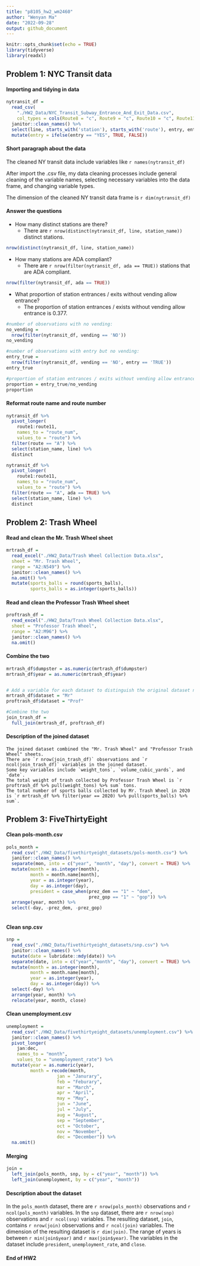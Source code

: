 ```yaml
---
title: "p8105_hw2_wm2460"
author: "Wenyan Ma"
date: "2022-09-28"
output: github_document
---
```


```r
knitr::opts_chunk$set(echo = TRUE)
library(tidyverse)
library(readxl)
```


## Problem 1: NYC Transit data

#### Importing and tidying in data
```r
nytransit_df = 
  read_csv(
    "./HW2_Data/NYC_Transit_Subway_Entrance_And_Exit_Data.csv",
    col_types = cols(Route8 = "c", Route9 = "c", Route10 = "c", Route11 = "c")) %>% 
  janitor::clean_names() %>% 
  select(line, starts_with('station'), starts_with('route'), entry, entrance_type, vending, ada, -station_location) %>%
  mutate(entry = ifelse(entry == "YES", TRUE, FALSE))
```

#### Short paragraph about the data

The cleaned NY transit data include variables like `r names(nytransit_df)`

After import the .csv file, my data cleaning processes include general cleaning of the variable names, selecting necessary variables into the data frame, and changing variable types.

The dimension of the cleaned NY transit data frame is `r dim(nytransit_df)`

#### Answer the questions

*   How many distinct stations are there? 
    * There are `r nrow(distinct(nytransit_df, line, station_name))` distinct stations.

```r
nrow(distinct(nytransit_df, line, station_name))
```

*   How many stations are ADA compliant?
    * There are `r nrow(filter(nytransit_df, ada == TRUE))` stations that are ADA compliant.
  
```r
nrow(filter(nytransit_df, ada == TRUE))
```

*   What proportion of station entrances / exits without vending allow entrance? 
    * The proportion of station entrances / exists without vending allow entrance is 0.377.
    
```r
#number of observations with no vending:
no_vending =
  nrow(filter(nytransit_df, vending == 'NO'))
no_vending

#number of observations with entry but no vending: 
entry_true = 
  nrow(filter(nytransit_df, vending == 'NO', entry == 'TRUE'))
entry_true

#proportion of station entrances / exits without vending allow entrance
proportion = entry_true/no_vending 
proportion

```


#### Reformat route name and route number
```r
nytransit_df %>% 
  pivot_longer(
    route1:route11,
    names_to = "route_num",
    values_to = "route") %>% 
  filter(route == "A") %>% 
  select(station_name, line) %>% 
  distinct

nytransit_df %>% 
  pivot_longer(
    route1:route11,
    names_to = "route_num",
    values_to = "route") %>% 
  filter(route == "A", ada == TRUE) %>% 
  select(station_name, line) %>% 
  distinct
```
  
  
## Problem 2: Trash Wheel

#### Read and clean the Mr. Trash Wheel sheet

```r
mrtrash_df = 
  read_excel("./HW2_Data/Trash Wheel Collection Data.xlsx",
  sheet = "Mr. Trash Wheel",
  range = "A2:N549") %>% 
  janitor::clean_names() %>% 
  na.omit() %>% 
  mutate(sports_balls = round(sports_balls), 
         sports_balls = as.integer(sports_balls))
```

#### Read and clean the Professor Trash Wheel sheet

```r
proftrash_df = 
  read_excel("./HW2_Data/Trash Wheel Collection Data.xlsx",
  sheet = "Professor Trash Wheel",
  range = "A2:M96") %>% 
  janitor::clean_names() %>% 
  na.omit() 
```


#### Combine the two 
```r
mrtrash_df$dumpster = as.numeric(mrtrash_df$dumpster)
mrtrash_df$year = as.numeric(mrtrash_df$year)


# Add a variable for each dataset to distinguish the original dataset name
mrtrash_df$dataset = "Mr"
proftrash_df$dataset = "Prof"

#Combine the two
join_trash_df = 
  full_join(mrtrash_df, proftrash_df)
```

#### Description of the joined dataset
    The joined dataset combined the "Mr. Trash Wheel" and "Professor Trash Wheel" sheets. 
    There are `r nrow(join_trash_df)` observations and `r ncol(join_trash_df)` variables in the joined dataset. 
    Some key variables include `weight_tons`, `volume_cubic_yards`, and `date`. 
    The total weight of trash collected by Professor Trash Wheel is `r proftrash_df %>% pull(weight_tons) %>% sum` tons.
    The total number of sports balls collected by Mr. Trash Wheel in 2020 is `r mrtrash_df %>% filter(year == 2020) %>% pull(sports_balls) %>% sum`.


## Problem 3: FiveThirtyEight

#### Clean pols-month.csv
```r
pols_month = 
  read_csv("./HW2_Data/fivethirtyeight_datasets/pols-month.csv") %>% 
  janitor::clean_names() %>%
  separate(mon, into = c("year", "month", "day"), convert = TRUE) %>% 
  mutate(month = as.integer(month),
         month = month.name[month],
         year = as.integer(year),
         day = as.integer(day),
         president = case_when(prez_dem == "1" ~ "dem", 
                               prez_gop == "1" ~ "gop")) %>% 
  arrange(year, month) %>% 
  select(-day, -prez_dem, -prez_gop)
  
```


#### Clean snp.csv
```r
snp = 
  read_csv("./HW2_Data/fivethirtyeight_datasets/snp.csv") %>% 
  janitor::clean_names() %>% 
  mutate(date = lubridate::mdy(date)) %>% 
  separate(date, into = c("year","month", "day"), convert = TRUE) %>%
  mutate(month = as.integer(month),
         month = month.name[month],
         year = as.integer(year),
         day = as.integer(day)) %>% 
  select(-day) %>% 
  arrange(year, month) %>% 
  relocate(year, month, close)
```


#### Clean unemployment.csv
```r
unemployment = 
  read_csv("./HW2_Data/fivethirtyeight_datasets/unemployment.csv") %>%
  janitor::clean_names() %>% 
  pivot_longer(
    jan:dec,
    names_to = "month",
    values_to = "unemployment_rate") %>% 
  mutate(year = as.numeric(year),
         month = recode(month,
                   jan = "Janurary",
                   feb = "Feburary", 
                   mar = "March", 
                   apr = "April",
                   may = "May",
                   jun = "June",
                   jul = "July",
                   aug = "August",
                   sep = "September",
                   oct = "October",
                   nov = "November",
                   dec = "December")) %>% 
  na.omit()
```

#### Merging

```r
join = 
  left_join(pols_month, snp, by = c("year", "month")) %>% 
  left_join(unemployment, by = c("year", "month"))
```

#### Description about the dataset

In the `pols_month` dataset, there are `r nrow(pols_month)` observations and `r ncol(pols_month)` variables. 
In the `snp` dataset, there are `r nrow(snp)` observations and `r ncol(snp)` variables.
The resulting dataset, `join`, contains `r nrow(join)` observations and `r ncol(join)` variables. The dimension of the resulting dataset is `r dim(join)`. The range of years is between `r min(join$year)` and `r max(join$year)`. The variables in the dataset include `president`, `unemployment_rate`, and `close`. 


#### End of HW2



